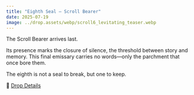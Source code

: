 ```yaml
---
title: "Eighth Seal – Scroll Bearer"
date: 2025-07-19
image: ../drop.assets/webp/scroll6_levitating_teaser.webp
---
```


The Scroll Bearer arrives last.

Its presence marks the closure of silence, the threshold between story and memory. This final emissary carries no words—only the parchment that once bore them.

The eighth is not a seal to break, but one to keep.

🔗 [Drop Details](https://xoledger.com/constellation/eighth_seal)
